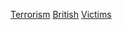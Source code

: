 {{CatRel|英國恐怖主義逝世者}}
[[Category:英国罪案受害人|Terrorism]]
[[Category:各國恐怖主義受害者|British]]
[[Category:英國恐怖主義|Victims]]